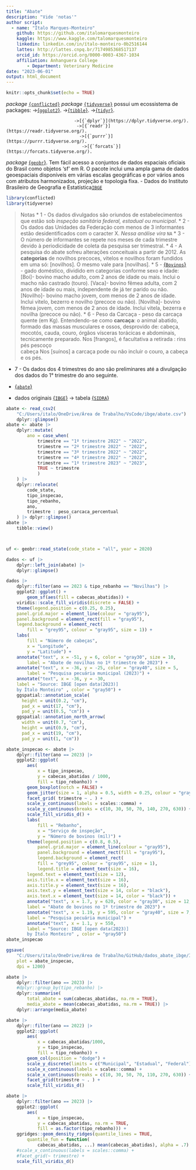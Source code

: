 ```yaml
---
title: "Abate"
description: "Vide 'notas'"
author script: 
  - name: "Ítalo Marques-Monteiro"
    github: https://github.com/italomarquesmonteiro
    kaggle: https://www.kaggle.com/talomarquesmonteiro
    linkedin: linkedin.com/in/ítalo-monteiro-0b2516144
    lattes: http://lattes.cnpq.br/7174985368517137
    orcid_id: https://orcid.org/0000-0003-4367-1034
    affiliation: Anhanguera College  
        - Department: Veterinary Medicine
date: "2023-06-01"
output: html_document
---
```

```r
knitr::opts_chunk$set(echo = TRUE)
```


   *package* [`{conflicted}`](https://conflicted.r-lib.org/)
   *package* [`{tidyverse}`](https://www.tidyverse.org) possui um ecossistema de packages:
                           ->[{`ggplot2`}](https://ggplot2.tidyverse.org/).
                            ->[{`tibble`}](https://tibble.tidyverse.org/).
                             ->[{`tidyr`}](https://tidyr.tidyverse.org/).
    
                              ->[{`dplyr`}](https://dplyr.tidyverse.org/).
                               ->[{`readr`}](https://readr.tidyverse.org/).
                                ->[{`purrr`}](https://purrr.tidyverse.org/).
                                 ->[{`forcats`}](https://forcats.tidyverse.org/).
   *package* [{`geobr`}](https://github.com/ipeaGIT/geobr). Tem fácil acesso a conjuntos de dados espaciais oficiais do Brasil como objetos 'sf' em R. O pacote inclui uma ampla gama de dados geoespaciais disponíveis em várias escalas geográficas e por vários anos com atributos harmonizados, projeção e topologia fixa.
                 - Dados do Instituto Brasileiro de Geografia e Estatística[`IBGE`](https://concla.ibge.gov.br/classificacoes/por-tema/codigo-de-areas/codigo-de-areas)

```r
library(conflicted)
library(tidyverse)
```



> Notas
* 1 - Os dados divulgados são oriundos de estabelecimentos que estão sob *inspeção sanitária federal, estadual ou municipal*.
* 2 - Os dados das Unidades da Federação com menos de 3 informantes estão desidentificados com o caracter X. *Nessa análise vira* `NA`
* 3 - O número de informantes se repete nos meses de cada trimestre devido à periodicidade de coleta da pesquisa ser trimestral.
* 4 - A pesquisa do abate sofreu alterações conceituais a partir de 2012. 
        As **categorias** de novilhos precoces, vitelos e novilhos foram fundidos em uma só: [novilhos]. 
        O mesmo vale para [novilhas].
* 5 - [{`Bovinos`}]()   - gado doméstico, dividido em categorias conforme sexo e idade:
        [Boi]- bovino macho adulto, com 2 anos de idade ou mais. Inclui o macho não castrado (touro).
        [Vaca]- bovino fêmea adulta, com 2 anos de idade ou mais, independente de já ter parido ou não.
        [Novilho]- bovino macho jovem, com menos de 2 anos de idade. Inclui vitelo, bezerro e novilho (precoce ou não).
        [Novilha]- bovino fêmea jovem, com menos de 2 anos de idade. Inclui vitela, bezerra e novilha (precoce ou não).
* 6 - Peso da Carcaça - peso da carcaça quente (em Kg).
            Entendendo-se como **carcaça**: o animal abatido, formado das massas musculares e ossos, desprovido de:
                                                                     cabeça, 
                                                                     mocotós, 
                                                                     cauda, 
                                                                     couro, 
                                                                     órgãos 
                                                                     vísceras torácicas e abdominais, 
                                                                     tecnicamente preparado. 
            Nos [frangos], é facultativa a retirada :
                                         rins
                                         pés 
                                         pescoço  
                                         cabeça
            Nos  [suínos]  a carcaça pode ou não incluir o couro, a cabeça e os pés.

* 7 - Os dados dos 4 trimestres do ano são preliminares até a divulgação dos dados do 1° trimestre do ano seguinte.





* [{`abate`}]()

* dados originais [{`IBGE`}](https://ibge.gov.br)
 -> tabela [{`SIDRA`}](https://sidra.ibge.gov.br/tabela/1092)
```r
abate <- read_csv2(
    "C:/Users/italo/OneDrive/Área de Trabalho/VsCode/ibge/abate.csv") |>
    dplyr::glimpse()
abate <- abate |>
    dplyr::mutate(
        ano = case_when(
            trimestre == "1º trimestre 2022" ~ "2022",
            trimestre == "2º trimestre 2022" ~ "2022",
            trimestre == "3º trimestre 2022" ~ "2022",
            trimestre == "4º trimestre 2022" ~ "2022",
            trimestre == "1º trimestre 2023" ~ "2023",
            TRUE ~ trimestre
            )
    ) |>
    dplyr::relocate(
        code_state,
        tipo_inspecao,
        tipo_rebanho,
        ano,
        trimestre : peso_carcaca_percentual
    ) |> dplyr::glimpse()
abate |>
    tibble::view()



uf <- geobr::read_state(code_state = "all", year = 2020)

dados <- uf |>
    dplyr::left_join(abate) |>
    dplyr::glimpse()
```

```r
dados |> 
    dplyr::filter(ano == 2023 & tipo_rebanho == "Novilhas") |>
    ggplot2::ggplot() +
        geom_sf(aes(fill = cabecas_abatidas)) +
    viridis::scale_fill_viridis(discrete = FALSE) +
    theme(legend.position = c(0.25, 0.25),
    panel.grid.major = element_line(colour = "gray95"),
    panel.background = element_rect(fill = "gray95"),
    legend.background = element_rect(
        fill = "grey95", colour = "gray95", size = 1)) +
    labs(
        fill = "Número de cabeças",
        x = "Longitude",
        y = "Latitude") +
    annotate("text", x = -51, y = 6, color = "gray30", size = 10,
        label = "Abate de novilhas no 1º trimestre de 2023") +
    annotate("text", x = -36, y = -25, color = "gray40", size = 5,
        label = "Pesquisa pecuária municipal (2023)") +
    annotate("text", x = -36, y = -30,
    label = "Source: IBGE [open data(2023)]
    by Ítalo Monteiro" , color = "gray50") +
    ggspatial::annotation_scale(
      height = unit(0.2, "cm"),
      pad_x = unit(17, "cm"),
      pad_y = unit(0.5, "cm")) +
    ggspatial::annotation_north_arrow(
      width = unit(0.7, "cm"),
      height = unit(0.9, "cm"),
      pad_x = unit(19, "cm"),
      pad_y = unit(1, "cm"))
```

```r
abate_inspecao <- abate |>
    dplyr::filter(ano == 2023) |>
    ggplot2::ggplot(
        aes(
            x = tipo_inspecao,
            y = cabecas_abatidas / 1000,
            fill = tipo_rebanho)) +
        geom_boxplot(notch = FALSE) +
        geom_jitter(size = 1, alpha = 0.5, width = 0.25, colour = "gray30") +
        facet_grid( trimestre ~ . ) +
        scale_y_continuous(labels = scales::comma) +
        scale_y_continuous(breaks = c(10, 30, 50, 70, 140, 270, 630)) +
        scale_fill_viridis_d() +
        labs(
            fill = "Rebanho",
            x = "Serviço de inspeção",
            y = "Número de bovinos (mil)") +
        theme(legend.position = c(0.8, 0.5),
            panel.grid.major = element_line(colour = "gray95"),
            panel.background = element_rect(fill = "gray95"),
            legend.background = element_rect(
            fill = "grey95", colour = "gray95", size = 1),
            legend.title = element_text(size = 16),
        legend.text = element_text(size = 12),
        axis.title.x = element_text(size = 16),
        axis.title.y = element_text(size = 16),
        axis.text.y = element_text(size = 14, color = "black"),
        axis.text.x = element_text(size = 14, color = "black")) +
        annotate("text", x = 1.7, y = 620, color = "gray30", size = 12,
        label = "Abate de bovinos no 1º trimestre de 2023") +
        annotate("text", x = 1.19, y = 595, color = "gray40", size = 7,
        label = "Pesquisa pecuária municipal") +
        annotate("text", x = 1.1, y = 550,
        label = "Source: IBGE [open data(2023)]
        by Ítalo Monteiro" , color = "gray50")
abate_inspecao
```

```r
ggsave(
    "C:/Users/italo/OneDrive/Área de Trabalho/GitHub/dados_abate_ibge/Images/abate_inspecao.png",
    plot = abate_inspecao,
    dpi = 1200)

```

```r
abate |>
    dplyr::filter(ano == 2023) |>
    #dplyr::group_by(tipo_rebanho) |>
    dplyr::summarise(
        total_abate = sum(cabecas_abatidas, na.rm = TRUE),
        media_abate = mean(cabecas_abatidas, na.rm = TRUE)) |>
    dplyr::arrange(media_abate)
```

```r
abate |>
    dplyr::filter(ano == 2022) |>
    ggplot2::ggplot(
        aes(
            x = cabecas_abatidas/1000,
            y = tipo_inspecao,
            fill = tipo_rebanho)) +
        geom_col(position = "dodge") +
        scale_y_discrete(limits = c("Municipal", "Estadual", "Federal")) +
        scale_x_continuous(labels = scales::comma) +
        scale_x_continuous(breaks = c(10, 30, 50, 70, 110, 270, 630)) +
        facet_grid(trimestre ~ . ) +
        scale_fill_viridis_d()
```


```r
abate |>
    dplyr::filter(ano == 2023) |>
    ggplot2::ggplot(
        aes(
            x = tipo_inspecao,
            y = cabecas_abatidas, na.rm = TRUE,
            fill = as.factor(tipo_rebanho))) +
    ggridges::geom_density_ridges(quantile_lines = TRUE,
        quantile_fun = function(
            cabecas_abatidas, ...) mean(cabecas_abatidas), alpha = .7) +
    #scale_x_continuous(labels = scales::comma) +
    #facet_grid(~ trimestre) +
    scale_fill_viridis_d()
```